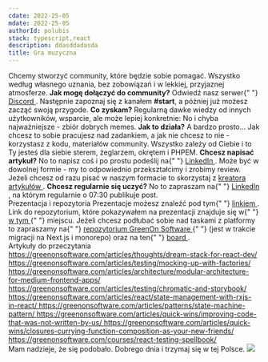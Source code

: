 ```yaml
---
cdate: 2022-25-05
mdate: 2022-25-05
authorId: polubis
stack: typescript,react
description: ddasddadasda
title: Gra muzyczna
---
```


<Prelude label="Na początek">
  <M>
    Chcemy stworzyć community, które będzie sobie pomagać. Wszystko według
    własnego uznania, bez zobowiązań i w lekkiej, przyjaznej atmosferze.
  </M>
  <M>
    <B>Jak mogę dołączyć do community?</B>
  </M>
  <M>
    Odwiedź nasz serwer{" "}
    <A href="https://discord.gg/PxXQayT3x3" outside>
      Discord
    </A>
    . Następnie zapoznaj się z kanałem <B>#start</B>, a później już możesz zacząć
    swoją przygode.
  </M>
  <M>
    <B>Co zyskam?</B>
  </M>
  <M>
    Regularną dawke wiedzy od innych użytkowników, wsparcie, ale może lepiej
    konkretnie:
  </M>
  <List items="Możliwość pracy nad prawdziwymi apkami, Dokładnie opisane zadania do wykonania, Testera oraz designy do zadań, Brak zobowiązań - według zasady (kto może ten robi), Code review, Pomoc w szukaniu pierwszej pracy, Możliwość udziału w cyklicznych eventach (1 lub 2 razy w tygodniu), Możliwość napisania artykułu (PL lub EN) oraz uzyskasz wsparcie w tworzeniu kontentu (merytoryczne oraz językowe), Dodatkowe projekty do portfolio" />
  <Hint hasBg>No i chyba najważniejsze - zbiór dobrych memes.</Hint>
  <M>
    <B>Jak to działa?</B>
  </M>
  <M>
    A bardzo prosto... Jak chcesz to sobie pracujesz nad zadankiem, a jak nie
    chcesz to nie - korzystasz z kodu, materiałów community. Wszystko zależy od
    Ciebie i to Ty jesteś dla siebie sterem, żeglarzem, okrętem i PHPEM.
  </M>
  <M>
    <B>Chcesz napisać artykuł?</B>
  </M>
  <M>
    No to napisz coś i po prostu podeślij na{" "}
    <A href="https://www.linkedin.com/feed/" outside>
      LinkedIn
    </A>
    . Może być w dowolnej formie - my to odpowiednio przekształcimy i zrobimy review.
    Jeżeli chcesz od razu pisać w naszym formacie to skorzystaj z <A
      href="https://greenonsoftware.com/blog-creator/"
      outside
    >
      kreatora artykułów
    </A>.
  </M>
  <M>
    <B>Chcesz regularnie się uczyć?</B>
  </M>
  <M>
    No to zapraszam na{" "}
    <A href="https://www.linkedin.com/feed/" outside>
      LinkedIn
    </A>
    , na którym regularnie o 07:30 publikuje post.
  </M>
</Prelude>

<Section>
  <XL>Prezentacja i repozytoria</XL>
  <M>
    Prezentacje możesz znaleźć pod tym{" "}
    <A
      href="https://docs.google.com/presentation/d/1IKRtC0vKtzfZhhKT3e6I87rc_kgVPDHZaWJUpyoeJw8/edit?usp=sharing"
      outside
    >
      linkiem
    </A>
    .
  </M>
  <M>
    Link do repozytorium, które pokazywałem na prezentacji znajduje się w{" "}
    <A href="https://github.com/polubis/Dream-stack-for-React-dev" outside>
      w tym
    </A>{" "}
    miejscu.
  </M>
  <M>
    Jeżeli chcesz podłubać sobie nad taskami z platformy to zapraszamy na{" "}
    <A href="https://github.com/polubis/WebBlog" outside>
      repozytorium GreenOn Software
    </A>{" "}
    (jest w trakcie migracji na Next.js i monorepo) oraz na ten{" "}
    <A href="https://github.com/users/polubis/projects/1" outside>
      board
    </A>
    .
  </M>
</Section>

<Section>
  <XL>Artykuły do przeczytania</XL>
  <M>
    <A
      outside
      href="https://greenonsoftware.com/articles/thoughts/dream-stack-for-react-dev/"
    >
      https://greenonsoftware.com/articles/thoughts/dream-stack-for-react-dev/
    </A>
  </M>
  <M>
    <A
      outside
      href="https://greenonsoftware.com/articles/testing/mocking-up-with-factories/"
    >
      https://greenonsoftware.com/articles/testing/mocking-up-with-factories/
    </A>
  </M>
  <M>
    <A
      outside
      href="https://greenonsoftware.com/articles/architecture/modular-architecture-for-medium-frontend-apps/"
    >
      https://greenonsoftware.com/articles/architecture/modular-architecture-for-medium-frontend-apps/
    </A>
  </M>
  <M>
    <A
      outside
      href="https://greenonsoftware.com/articles/testing/chromatic-and-storybook/"
    >
      https://greenonsoftware.com/articles/testing/chromatic-and-storybook/
    </A>
  </M>
  <M>
    <A
      outside
      href="https://greenonsoftware.com/articles/react/state-management-with-rxjs-in-react/"
    >
      https://greenonsoftware.com/articles/react/state-management-with-rxjs-in-react/
    </A>
  </M>
  <M>
    <A
      outside
      href="https://greenonsoftware.com/articles/patterns/state-machine-pattern/"
    >
      https://greenonsoftware.com/articles/patterns/state-machine-pattern/
    </A>
  </M>
  <M>
    <A
      outside
      href="https://greenonsoftware.com/articles/quick-wins/improving-code-that-was-not-written-by-us/"
    >
      https://greenonsoftware.com/articles/quick-wins/improving-code-that-was-not-written-by-us/
    </A>
  </M>
  <M>
    <A
      outside
      href="https://greenonsoftware.com/articles/quick-wins/closures-currying-function-composition-as-your-new-friends//"
    >
      https://greenonsoftware.com/articles/quick-wins/closures-currying-function-composition-as-your-new-friends/
    </A>
  </M>
  <M>
    <A
      outside
      href="https://greenonsoftware.com/courses/react-testing-spellbook/"
    >
      https://greenonsoftware.com/courses/react-testing-spellbook/
    </A>
  </M>
</Section>

<Summary label="Podsumowanko">
  <M>Mam nadzieje, że się podobało. Dobrego dnia i trzymaj się w tej Polsce.</M>
  <Img src="https://d-art.ppstatic.pl/kadry/k/r/1/6c/f4/5b7bfbf593bdd_o_medium.jpg" />
</Summary>
